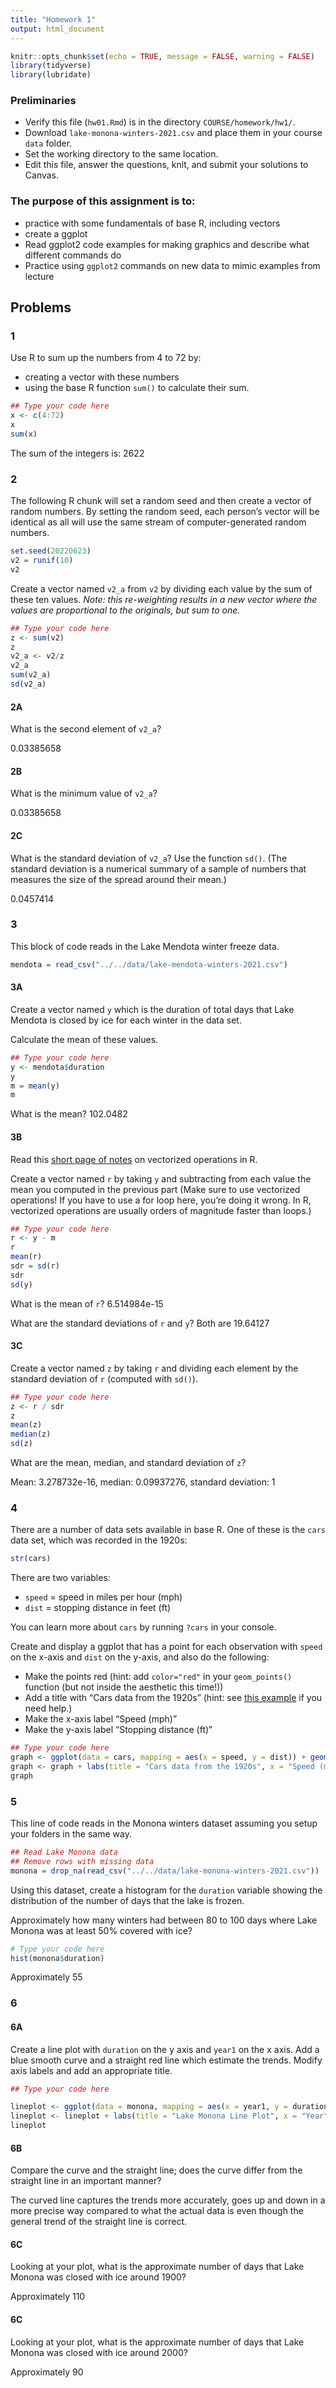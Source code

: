 ```yaml
---
title: "Homework 1"
output: html_document
---
```


```r
knitr::opts_chunk$set(echo = TRUE, message = FALSE, warning = FALSE)
library(tidyverse)
library(lubridate)
```


### Preliminaries

- Verify this file (`hw01.Rmd`) is in the directory `COURSE/homework/hw1/`.
- Download `lake-monona-winters-2021.csv` and place them in your course `data` folder.
- Set the working directory to the same location.
- Edit this file, answer the questions, knit, and submit your solutions to Canvas.


### The purpose of this assignment is to:

- practice with some fundamentals of base R, including vectors
- create a ggplot
- Read ggplot2 code examples for making graphics and describe what different commands do
- Practice using `ggplot2` commands on new data to mimic examples from lecture



## Problems




### 1

Use R to sum up the numbers from 4 to 72 by:

- creating a vector with these numbers
- using the base R function `sum()` to calculate their sum.

```r
## Type your code here
x <- c(4:72)
x
sum(x)
```

The sum of the integers is:  2622




### 2

The following R chunk will set a random seed and then create a vector of random numbers.
By setting the random seed, each person's vector will be identical as all will use the same stream of computer-generated random numbers.

```r
set.seed(20220623)
v2 = runif(10)
v2
```

Create a vector named `v2_a` from `v2` by dividing each value by the sum of these ten values. *Note: this re-weighting results in a new vector where the values are proportional to the originals, but sum to one.*

```r
## Type your code here
z <- sum(v2)
z
v2_a <- v2/z
v2_a
sum(v2_a)
sd(v2_a)
```


#### 2A

What is the second element of `v2_a`?

0.03385658


#### 2B

What is the minimum value of `v2_a`?

0.03385658


#### 2C

What is the standard deviation of `v2_a`? Use the function `sd()`.
(The standard deviation is a numerical summary of a sample of numbers that measures the size of the spread around their mean.)

0.0457414




### 3

This block of code reads in the Lake Mendota winter freeze data.

```r
mendota = read_csv("../../data/lake-mendota-winters-2021.csv")
```


#### 3A

Create a vector named `y` which is the duration of total days that Lake Mendota is closed by ice for each winter in the data set.

Calculate the mean of these values.

```r
## Type your code here
y <- mendota$duration
y
m = mean(y)
m
```

What is the mean?  102.0482


#### 3B

Read this [short page of notes](https://bookdown.org/rdpeng/rprogdatascience/vectorized-operations.html) on vectorized operations in R.

Create a vector named `r` by taking `y` and subtracting from each value the mean you computed in the previous part (Make sure to use vectorized operations! If you have to use a for loop here, you're doing it wrong. In R, vectorized operations are usually orders of magnitude faster than loops.)

```r
## Type your code here
r <- y - m
r
mean(r)
sdr = sd(r)
sdr
sd(y)

```

What is the mean of `r`?  6.514984e-15

What are the standard deviations of `r` and `y`?  Both are 19.64127


#### 3C

Create a vector named `z` by taking `r` and dividing each element by the standard deviation of `r` (computed with `sd()`).

```r
## Type your code here
z <- r / sdr
z
mean(z)
median(z)
sd(z)
```

What are the mean, median, and standard deviation of `z`?

Mean: 3.278732e-16, median: 0.09937276, standard deviation: 1




### 4

There are a number of data sets available in base R.  One of these is the `cars` data set, which was recorded in the 1920s:

```r
str(cars)
```

There are two variables:

- `speed` = speed in miles per hour (mph)
- `dist` = stopping distance in feet (ft)

You can learn more about `cars` by running `?cars` in your console.

Create and display a ggplot that has a point for each observation with `speed` on the x-axis and `dist` on the y-axis, and also do the following:

- Make the points red (hint: add `color="red"` in your `geom_points()` function (but not inside the aesthetic this time!))
- Add a title with "Cars data from the 1920s" (hint: see [this example](https://www.datanovia.com/en/blog/how-to-change-ggplot-labels/) if you need help.)
- Make the x-axis label "Speed (mph)"
- Make the y-axis label "Stopping distance (ft)"

```r
## Type your code here
graph <- ggplot(data = cars, mapping = aes(x = speed, y = dist)) + geom_point(color = "red")
graph <- graph + labs(title = "Cars data from the 1920s", x = "Speed (mph", y = "Stopping distance (ft)")
graph

```




### 5

This line of code reads in the Monona winters dataset assuming you setup your folders in the same way.

```r
## Read Lake Monona data
## Remove rows with missing data
monona = drop_na(read_csv("../../data/lake-monona-winters-2021.csv"))
```

Using this dataset, create a histogram for the `duration` variable showing the distribution of the number of days that the lake is frozen.

Approximately how many winters had between 80 to 100 days where Lake Monona was at least 50% covered with ice?

```r
# Type your code here
hist(monona$duration)
```

Approximately 55




### 6

#### 6A

Create a line plot with `duration` on the y axis and `year1` on the x axis. Add a blue smooth curve and a straight red line which estimate the trends.
Modify axis labels and add an appropriate title.

```r
## Type your code here

lineplot <- ggplot(data = monona, mapping = aes(x = year1, y = duration)) + geom_smooth(method=loess, col = "blue") + geom_smooth(method=lm, col='red')
lineplot <- lineplot + labs(title = "Lake Monona Line Plot", x = "Year", y = "Days lake was frozen")
lineplot

```


#### 6B

Compare the curve and the straight line; does the curve differ from the straight line in an important manner?

The curved line captures the trends more accurately, goes up and down in a more precise way compared to what the actual data is even though the general trend of the straight line is correct. 


#### 6C

Looking at your plot, what is the approximate number of days that Lake Monona was closed with ice around 1900?

Approximately 110

#### 6C

Looking at your plot, what is the approximate number of days that Lake Monona was closed with ice around 2000?

Approximately 90

